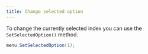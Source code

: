 ```yaml
---
title: Change selected option
---
```


To change the currently selected index you can use the `SetSelectedOption()` method.

```cs
menu.SetSelectedOption(1);
```